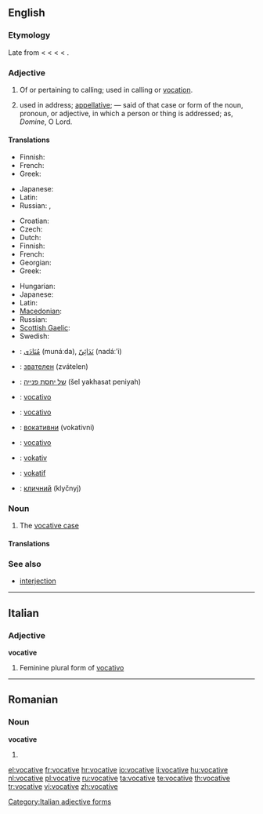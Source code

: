 ==English==
{{wikipedia|Vocative case}}

===Etymology===
Late {{etyl|enm}} from {{etyl|frm}} {{term|vocatif|lang=frm}} < {{etyl|la}} {{term|vocativus||calling|lang=la}} < {{term|vocatus||invocation|lang=la}} < {{term|vocare||to call|lang=la}} < {{proto|Indo-European|wek-|give vocal utterance, speak}}.

===Adjective===
{{en-adj}}

# Of or pertaining to calling; used in calling or [[vocation]].
# {{grammar}} used in address; [[appellative]]; — said of that case or form of the noun, pronoun, or adjective, in which a person or thing is addressed; as, ''Domine'', O Lord.

====Translations====
{{trans-top|of or pertaining to calling}}
* Finnish: {{t|fi|kutsumuksellinen}}
* French: {{t|fr|vocationnel}}
* Greek: {{t|el|κλητικός||tr=klitikós}}
{{trans-mid}}
* Japanese: {{t|ja|天職の|tr=tenshoku-no}}
* Latin: {{t|la|vocativus|alt=vocātīvus}}
* Russian: {{t|ru|призывающий||tr=prizyvájuš'ij}}, {{t|ru|зовущий||tr=zovúš'ij}}
{{trans-bottom}}

{{trans-top|grammar: used in address}}
* Croatian: {{t-|hr|vokativan}}
* Czech: {{t-|cs|vokativní}}
* Dutch: {{t+|nl|vocatief|m}}
* Finnish: {{t|fi|vokatiivinen}}
* French: {{t+|fr|vocatif|m}}
* Georgian: {{t|ka|წოდებითი|tr=codebit'i|sc=Geor|xs=Georgian}}
* Greek: {{t|el|κλητικός||tr=klitikós}}
{{trans-mid}}
* Hungarian: {{t|hu|megszólító}}
* Japanese: {{t|ja|呼格の|tr=kokaku-no}}
* Latin: {{t|la|vocativus|alt=vocātīvus}}
* [[Macedonian]]: {{t-|mk|вокатив|m|tr=vókativ}}
* Russian: {{t|ru|звательный||tr=zvátel'nyj}}
* [[Scottish Gaelic]]: {{t-|gd|gairmeach|xs=Scottish Gaelic}}
* Swedish: {{t+|sv|vokativ}}
{{trans-bottom}}

{{checktrans-top}}
* {{ttbc|ar}}: [[منادى|مُنَادَى]] (munáːda), [[ندائي|نَدَائِيّ]] (nadáː’i)
* {{ttbc|bg}}: [[звателен]] (zvátelen)
* {{ttbc|he}}: [[של יחסת פנייה]] (šel yakhasat peniyah) {{f}}
* {{ttbc|it}}: [[vocativo]]
{{trans-mid}}
* {{ttbc|pt}}: [[vocativo]]
* {{ttbc|sr}}: [[вокативни]] (vokativni)
* {{ttbc|es}}: [[vocativo]]
* {{ttbc|sv}}: [[vokativ]]
* {{ttbc|tr}}: [[vokatif]]
* {{ttbc|uk}}: [[кличний]] (klyčnyj)
{{trans-bottom}}

===Noun===
{{en-noun}}

# {{grammar}} The [[vocative case]]

====Translations====
{{trans-see|grammatical case|vocative case}}

===See also===
* [[interjection]]

----

==Italian==

===Adjective===
'''vocative''' {{f}}

# Feminine plural form of [[vocativo]]

[[Category:Italian adjective forms]]

----

==Romanian==

===Noun===
'''vocative''' {{n|p}}

# {{plural of|vocativ|lang=ro}}

[[el:vocative]]
[[fr:vocative]]
[[hr:vocative]]
[[io:vocative]]
[[li:vocative]]
[[hu:vocative]]
[[nl:vocative]]
[[pl:vocative]]
[[ru:vocative]]
[[ta:vocative]]
[[te:vocative]]
[[th:vocative]]
[[tr:vocative]]
[[vi:vocative]]
[[zh:vocative]]